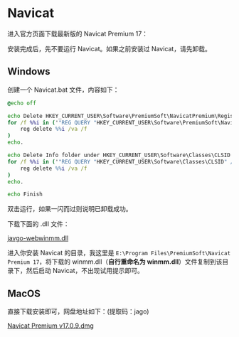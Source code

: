 
# Navicat

进入官方页面下载最新版的 Navicat Premium 17：

<LinkCardContainer>
    <LinkCard
        title="Navicat Premium 17"
        description="Navicat Premium 是一套資料庫開發工具，讓你從單一應用程式中同時連接 MySQL、PostgreSQL、MongoDB、MariaDB、SQL Server、Oracle、SQLite 和 Redis 資料庫。"
        imageUrl="https://javgo-images.oss-cn-beijing.aliyuncs.com/javgo-web20240803164132.png"
        href="https://www.navicat.com.cn/products"
    />
</LinkCardContainer>

安装完成后，先不要运行 Navicat。如果之前安装过 Navicat，请先卸载。

## Windows

创建一个 Navicat.bat 文件，内容如下：

```bat
@echo off

echo Delete HKEY_CURRENT_USER\Software\PremiumSoft\NavicatPremium\Registration[version and language]
for /f %%i in ('"REG QUERY "HKEY_CURRENT_USER\Software\PremiumSoft\NavicatPremium" /s | findstr /L Registration"') do (
    reg delete %%i /va /f
)
echo.

echo Delete Info folder under HKEY_CURRENT_USER\Software\Classes\CLSID
for /f %%i in ('"REG QUERY "HKEY_CURRENT_USER\Software\Classes\CLSID" /s | findstr /E Info"') do (
    reg delete %%i /va /f
)
echo.

echo Finish
```

双击运行，如果一闪而过则说明已卸载成功。

下载下面的 .dll 文件：

[javgo-webwinmm.dll](https://javgo-images.oss-cn-beijing.aliyuncs.com/javgo-webwinmm.dll)

进入你安装 Navicat 的目录，我这里是 `E:\Program Files\PremiumSoft\Navicat Premium 17`，将下载的 winmm.dll（**自行重命名为 winmm.dll**）文件复制到该目录下，然后启动 Navicat，不出现试用提示即可。

<PostImg src="https://javgo-images.oss-cn-beijing.aliyuncs.com/javgo-web20240803171327.png" />

## MacOS

直接下载安装即可，网盘地址如下：(提取码：jago)

[Navicat Premium v17.0.9.dmg](https://pan.baidu.com/s/1zeY8kah_XonFEycITq5mkQ?pwd=jago)


